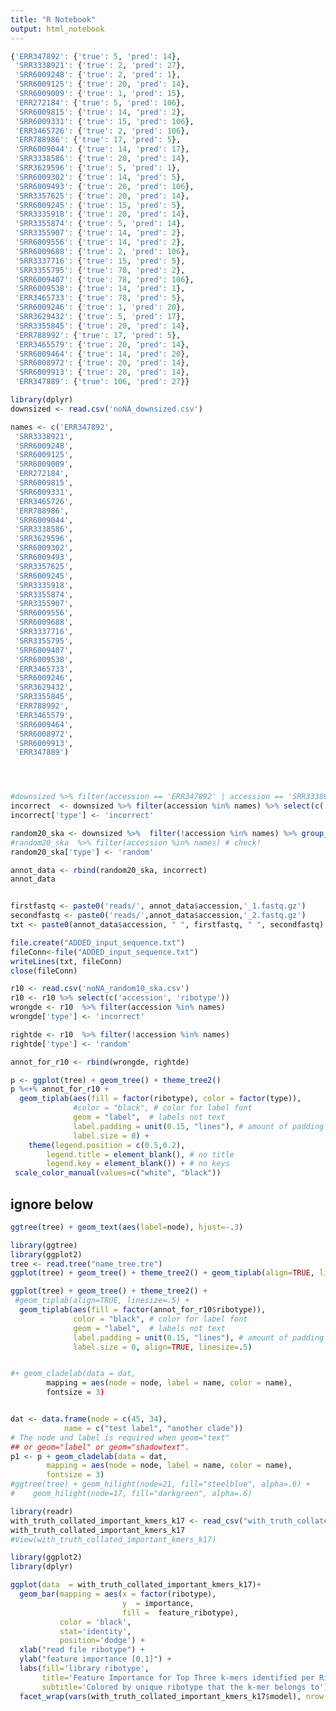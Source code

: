 ```yaml
---
title: "R Notebook"
output: html_notebook
---
```


```r
{'ERR347892': {'true': 5, 'pred': 14},
 'SRR3338921': {'true': 2, 'pred': 27},
 'SRR6009248': {'true': 2, 'pred': 1},
 'SRR6009125': {'true': 20, 'pred': 14},
 'SRR6009009': {'true': 1, 'pred': 15},
 'ERR272184': {'true': 5, 'pred': 106},
 'SRR6009815': {'true': 14, 'pred': 2},
 'SRR6009331': {'true': 15, 'pred': 106},
 'ERR3465726': {'true': 2, 'pred': 106},
 'ERR788986': {'true': 17, 'pred': 5},
 'SRR6009044': {'true': 14, 'pred': 17},
 'SRR3338586': {'true': 20, 'pred': 14},
 'SRR3629596': {'true': 5, 'pred': 1},
 'SRR6009302': {'true': 14, 'pred': 5},
 'SRR6009493': {'true': 20, 'pred': 106},
 'SRR3357625': {'true': 20, 'pred': 14},
 'SRR6009245': {'true': 15, 'pred': 5},
 'SRR3335918': {'true': 20, 'pred': 14},
 'SRR3355874': {'true': 5, 'pred': 14},
 'SRR3355907': {'true': 14, 'pred': 2},
 'SRR6009556': {'true': 14, 'pred': 2},
 'SRR6009688': {'true': 2, 'pred': 106},
 'SRR3337716': {'true': 15, 'pred': 5},
 'SRR3355795': {'true': 78, 'pred': 2},
 'SRR6009407': {'true': 78, 'pred': 106},
 'SRR6009538': {'true': 14, 'pred': 1},
 'ERR3465733': {'true': 78, 'pred': 5},
 'SRR6009246': {'true': 1, 'pred': 20},
 'SRR3629432': {'true': 5, 'pred': 17},
 'SRR3355845': {'true': 20, 'pred': 14},
 'ERR788992': {'true': 17, 'pred': 5},
 'ERR3465579': {'true': 20, 'pred': 14},
 'SRR6009464': {'true': 14, 'pred': 20},
 'SRR6008972': {'true': 20, 'pred': 14},
 'SRR6009913': {'true': 20, 'pred': 14},
 'ERR347889': {'true': 106, 'pred': 27}}
```

```r
library(dplyr)
downsized <- read.csv('noNA_downsized.csv')

names <- c('ERR347892',
 'SRR3338921',
 'SRR6009248',
 'SRR6009125',
 'SRR6009009',
 'ERR272184',
 'SRR6009815',
 'SRR6009331',
 'ERR3465726',
 'ERR788986',
 'SRR6009044',
 'SRR3338586',
 'SRR3629596',
 'SRR6009302',
 'SRR6009493',
 'SRR3357625',
 'SRR6009245',
 'SRR3335918',
 'SRR3355874',
 'SRR3355907',
 'SRR6009556',
 'SRR6009688',
 'SRR3337716',
 'SRR3355795',
 'SRR6009407',
 'SRR6009538',
 'ERR3465733',
 'SRR6009246',
 'SRR3629432',
 'SRR3355845',
 'ERR788992',
 'ERR3465579',
 'SRR6009464',
 'SRR6008972',
 'SRR6009913',
 'ERR347889')




#downsized %>% filter(accession == 'ERR347892' | accession == 'SRR3338921')
incorrect  <- downsized %>% filter(accession %in% names) %>% select(c('accession', 'ribotype')) #36 rows
incorrect['type'] <- 'incorrect'

random20_ska <- downsized %>%  filter(!accession %in% names) %>% group_by(ribotype) %>% sample_n(20) %>% select(c('accession', 'ribotype'))
#random20_ska  %>% filter(accession %in% names) # check!
random20_ska['type'] <- 'random'

annot_data <- rbind(random20_ska, incorrect)
annot_data


firstfastq <- paste0('reads/', annot_data$accession,'_1.fastq.gz')
secondfastq <- paste0('reads/',annot_data$accession,'_2.fastq.gz')
txt <- paste0(annot_data$accession, " ", firstfastq, " ", secondfastq)

file.create("ADDED_input_sequence.txt")
fileConn<-file("ADDED_input_sequence.txt")
writeLines(txt, fileConn)
close(fileConn)
``` 

```r
r10 <- read.csv('noNA_random10_ska.csv') 
r10 <- r10 %>% select(c('accession', 'ribotype'))
wrongde <- r10  %>% filter(accession %in% names)
wrongde['type'] <- 'incorrect'

rightde <- r10  %>% filter(!accession %in% names)
rightde['type'] <- 'random'

annot_for_r10 <- rbind(wrongde, rightde)


```

```r
p <- ggplot(tree) + geom_tree() + theme_tree2()
p %<+% annot_for_r10 + 
  geom_tiplab(aes(fill = factor(ribotype), color = factor(type)),
              #color = "black", # color for label font
              geom = "label",  # labels not text
              label.padding = unit(0.15, "lines"), # amount of padding around the labels
              label.size = 0) +
    theme(legend.position = c(0.5,0.2), 
        legend.title = element_blank(), # no title
        legend.key = element_blank()) + # no keys 
 scale_color_manual(values=c("white", "black"))

```

## ignore below
```r
ggtree(tree) + geom_text(aes(label=node), hjust=-.3)
```


```r
library(ggtree) 
library(ggplot2)
tree <- read.tree("name_tree.tre")
ggplot(tree) + geom_tree() + theme_tree2() + geom_tiplab(align=TRUE, linesize=.5)

ggplot(tree) + geom_tree() + theme_tree2() + 
 #geom_tiplab(align=TRUE, linesize=.5) +
  geom_tiplab(aes(fill = factor(annot_for_r10$ribotype)),
              color = "black", # color for label font
              geom = "label",  # labels not text
              label.padding = unit(0.15, "lines"), # amount of padding around the labels
              label.size = 0, align=TRUE, linesize=.5)


#+ geom_cladelab(data = dat, 
        mapping = aes(node = node, label = name, color = name), 
        fontsize = 3)


dat <- data.frame(node = c(45, 34), 
            name = c("test label", "another clade"))
# The node and label is required when geom="text" 
## or geom="label" or geom="shadowtext".
p1 <- p + geom_cladelab(data = dat, 
        mapping = aes(node = node, label = name, color = name), 
        fontsize = 3)
#ggtree(tree) + geom_hilight(node=21, fill="steelblue", alpha=.6) +
#    geom_hilight(node=17, fill="darkgreen", alpha=.6)
```

```r
library(readr)
with_truth_collated_important_kmers_k17 <- read_csv("with_truth_collated_important_kmers_k17.csv")
with_truth_collated_important_kmers_k17
#View(with_truth_collated_important_kmers_k17)
```
```r
library(ggplot2)
library(dplyr)

ggplot(data  = with_truth_collated_important_kmers_k17)+
  geom_bar(mapping = aes(x = factor(ribotype),
                         y  = importance,
                         fill =  feature_ribotype),
           color = 'black',
           stat='identity',
           position='dodge') + 
  xlab("read file ribotype") + 
  ylab("feature importance [0,1]") +
  labs(fill='library ribotype',
       title='Feature Importance for Top Three k-mers identified per Ribotype from read files',
       subtitle='Colored by unique ribotype that the k-mer belongs to') +
  facet_wrap(vars(with_truth_collated_important_kmers_k17$model), nrow = 3, scales = "free")
```

